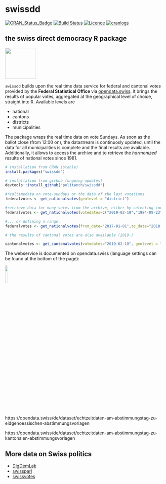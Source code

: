 # swissdd

[![CRAN_Status_Badge](http://www.r-pkg.org/badges/version/swissdd)](https://cran.r-project.org/package=swissdd)
[![Build Status](https://travis-ci.org/politanch/swissdd.svg?branch=master)](https://travis-ci.org/politanch/swissdd/)
[![Licence](https://img.shields.io/badge/licence-GPL--2-blue.svg)](https://www.gnu.org/licenses/gpl-2.0.en.html)
[![cranlogs](https://cranlogs.r-pkg.org/badges/grand-total/swissdd)](http://cran.rstudio.com/web/packages/swissdd/index.html)

## the swiss direct democracy R package
<p align="left">
<img src="swissdd_sticker.png" alt="" width="100"/>
</p>

`swissdd` builds upon the real time data service for federal and cantonal votes provided by the __Federal Statistical Office__ via [opendata.swiss](https://opendata.swiss/de/). It brings the results of popular votes, aggregated at the geographical level of choice, straight into R. Available levels are 

* national
* cantons
* districts
* municipalities

The package wraps the real time data on vote Sundays. As soon as the ballot close (from 12:00 on), the datastream is continuosly updated, until the data for all municipalities is complete and the final results are available. Additionally, it allows to access the archive and to retrieve the *harmonized* results of national votes since 1981.

```r
# installation from CRAN (stable)
install.packages("swissdd")

# installation from github (ongoing updates)
devtools::install_github("politanch/swissdd")

#realtimedata on vote-sundays or the data of the last votations
federalvotes <- get_nationalvotes(geolevel = "district")

#retrieve data for many votes from the archive, either by selecting indiviual dates...
federalvotes <- get_nationalvotes(votedates=c("2019-02-10","1984-09-23"), geolevel = "district")

#... or defining a range.
federalvotes <- get_nationalvotes(from_date="2017-01-01",to_date="2018-01-01", geolevel = "district")

# the results of cantonal votes are also available (2019-)

cantonalvotes <- get_cantonalvotes(votedates="2019-02-10", geolevel = "municipality")
```


The webservice is documented on opendata.swiss (language settings can be found at the bottom of the page):

<img src="https://handbook.opendata.swiss/images/terms_by-ask.svg" alt="" width="12%"/>

https://opendata.swiss/de/dataset/echtzeitdaten-am-abstimmungstag-zu-eidgenoessischen-abstimmungsvorlagen

https://opendata.swiss/de/dataset/echtzeitdaten-am-abstimmungstag-zu-kantonalen-abstimmungsvorlagen

## More data on Swiss politics 
- [DigDemLab](https://digdemlab.io/)  
- [swissparl](https://github.com/zumbov2/swissparl)
- [swissvotes](https://swissvotes.ch/)
